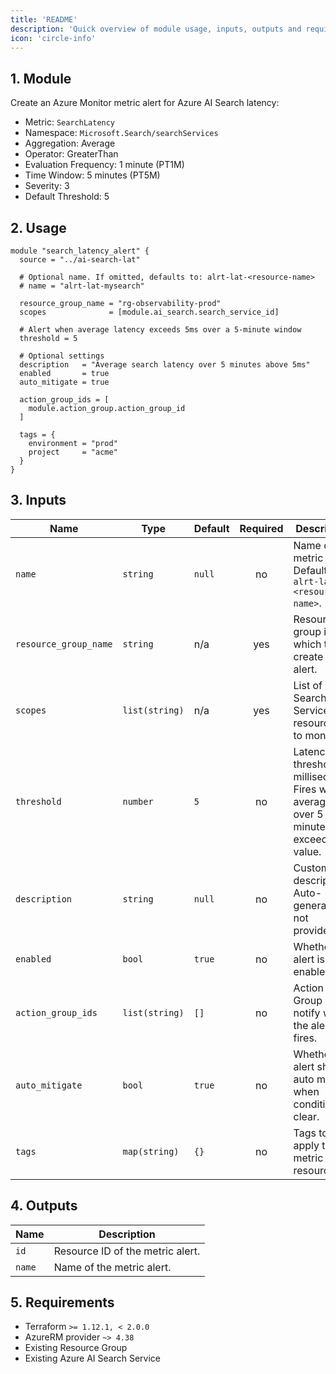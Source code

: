 ```yaml
---
title: 'README'
description: 'Quick overview of module usage, inputs, outputs and requirements.'
icon: 'circle-info'
---
```


## 1. Module
Create an Azure Monitor metric alert for Azure AI Search latency:
- Metric: `SearchLatency` 
- Namespace: `Microsoft.Search/searchServices`
- Aggregation: Average
- Operator: GreaterThan
- Evaluation Frequency: 1 minute (PT1M)
- Time Window: 5 minutes (PT5M)
- Severity: 3
 - Default Threshold: 5

## 2. Usage
```hcl main.tf
module "search_latency_alert" {
  source = "../ai-search-lat"

  # Optional name. If omitted, defaults to: alrt-lat-<resource-name>
  # name = "alrt-lat-mysearch"

  resource_group_name = "rg-observability-prod"
  scopes              = [module.ai_search.search_service_id]

  # Alert when average latency exceeds 5ms over a 5-minute window
  threshold = 5

  # Optional settings
  description   = "Average search latency over 5 minutes above 5ms"
  enabled       = true
  auto_mitigate = true

  action_group_ids = [
    module.action_group.action_group_id
  ]

  tags = {
    environment = "prod"
    project     = "acme"
  }
}
```

## 3. Inputs
| Name | Type | Default | Required | Description |
|------|------|---------|:--------:|-------------|
| `name` | `string` | `null` | no | Name of the metric alert. Defaults to `alrt-lat-<resource-name>`. |
| `resource_group_name` | `string` | n/a | yes | Resource group in which to create the alert. |
| `scopes` | `list(string)` | n/a | yes | List of Search Service resource IDs to monitor. |
| `threshold` | `number` | `5` | no | Latency threshold in milliseconds. Fires when average over 5 minutes exceeds this value. |
| `description` | `string` | `null` | no | Custom alert description. Auto-generated if not provided. |
| `enabled` | `bool` | `true` | no | Whether the alert is enabled. |
| `action_group_ids` | `list(string)` | `[]` | no | Action Group IDs to notify when the alert fires. |
| `auto_mitigate` | `bool` | `true` | no | Whether the alert should auto mitigate when conditions clear. |
| `tags` | `map(string)` | `{}` | no | Tags to apply to the metric alert resource. |

## 4. Outputs
| Name | Description |
|------|-------------|
| `id` | Resource ID of the metric alert. |
| `name` | Name of the metric alert. |

## 5. Requirements
- Terraform `>= 1.12.1, < 2.0.0`
- AzureRM provider `~> 4.38`
- Existing Resource Group
- Existing Azure AI Search Service


